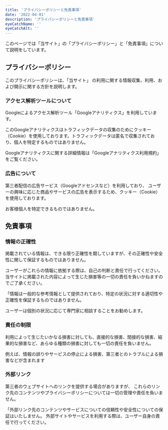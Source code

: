 ```yaml
---
title: 'プライバシーポリシーと免責事項'
date: '2022-04-01'
description: 'プライバシーポリシーと免責事項'
eyeCatchName: ''
eyeCatchAlt: ''
---
```


このページでは「当サイト」の「プライバシーポリシー」と「免責事項」について説明をしています。

## プライバシーポリシー

このプライバシーポリシーは、「当サイト」 の利用に関する情報収集、利用、および開示に関する方針を説明します。

### アクセス解析ツールについて

Googleによるアクセス解析ツール「Googleアナリティクス」を利用しています。

このGoogleアナリティクスはトラフィックデータの収集のためにクッキー（Cookie）を使用しております。トラフィックデータは匿名で収集されており、個人を特定するものではありません。

Googleアナリティクスに関する詳細情報は「Googleアナリティクス利用規約」 をご覧ください。

### 広告について

第三者配信の広告サービス（Googleアドセンスなど）を利用しており、 ユーザーの興味に応じた商品やサービスの広告を表示するため、クッキー（Cookie）を使用しております。

お客様個人を特定できるものではありません。

## 免責事項

### 情報の正確性

掲載されている情報は、できる限り正確性を期していますが、その正確性や安全性に関して保証するものではありません。

ユーザーがこれらの情報に依拠する際は、自己の判断と責任で行ってください。 当サイトに掲載された内容によって生じた損害等の一切の責任を負いかねますのでご了承ください。

「情報は一般的な参考情報として提供されており、特定の状況に対する適切性や正確性を保証するものではありません。

ユーザーは個別の状況に応じて専門家に相談することをお勧めします。

### 責任の制限

利用によって生じたいかなる損害に対しても、直接的な損害、間接的な損害、結果的な損害など、あらゆる種類の損害に対しても一切の責任を負いません。

例えば、情報の誤りやサービスの停止による損害、第三者とのトラブルによる損害などが含まれます

### 外部リンク

第三者のウェブサイトへのリンクを提供する場合がありますが、 これらのリンク先のコンテンツやプライバシーポリシーについては一切の管理や責任を負いません。

「外部リンク先のコンテンツやサービスについての信頼性や安全性についての保証はいたしません。 外部サイトやサービスを利用する際は、ユーザー自身の責任で行ってください。